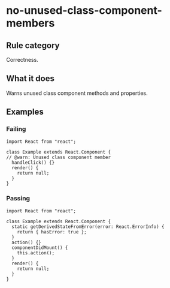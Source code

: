 # no-unused-class-component-members

## Rule category

Correctness.

## What it does

Warns unused class component methods and properties.

## Examples

### Failing

```tsx twoslash
import React from "react";

class Example extends React.Component {
// @warn: Unused class component member
  handleClick() {}
  render() {
    return null;
  }
}
```

### Passing

```tsx twoslash
import React from "react";

class Example extends React.Component {
  static getDerivedStateFromError(error: React.ErrorInfo) {
    return { hasError: true };
  }
  action() {}
  componentDidMount() {
    this.action();
  }
  render() {
    return null;
  }
}
```
